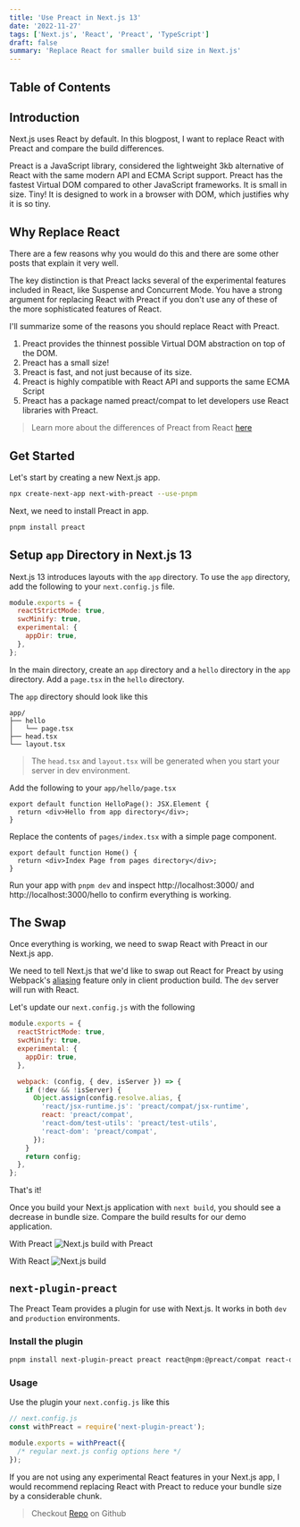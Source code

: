 ```yaml
---
title: 'Use Preact in Next.js 13'
date: '2022-11-27'
tags: ['Next.js', 'React', 'Preact', 'TypeScript']
draft: false
summary: 'Replace React for smaller build size in Next.js'
---
```


## Table of Contents

<TOCInline toc={props.toc} exclude="Table of Contents" />

## Introduction

Next.js uses React by default. In this blogpost, I want to replace React with Preact and compare the build differences.

Preact is a JavaScript library, considered the lightweight 3kb alternative of React with the same modern API and ECMA Script support. Preact has the fastest Virtual DOM compared to other JavaScript frameworks. It is small in size. Tiny! It is designed to work in a browser with DOM, which justifies why it is so tiny.

## Why Replace React

There are a few reasons why you would do this and there are some other posts that explain it very well.

The key distinction is that Preact lacks several of the experimental features included in React, like Suspense and Concurrent Mode. You have a strong argument for replacing React with Preact if you don't use any of these of the more sophisticated features of React.

I'll summarize some of the reasons you should replace React with Preact.

1. Preact provides the thinnest possible Virtual DOM abstraction on top of the DOM.
2. Preact has a small size!
3. Preact is fast, and not just because of its size.
4. Preact is highly compatible with React API and supports the same ECMA Script
5. Preact has a package named preact/compat to let developers use React libraries with Preact.

> Learn more about the differences of Preact from React [here](https://preactjs.com/guide/v8/differences-to-react/)

## Get Started

Let's start by creating a new Next.js app.

```sh
npx create-next-app next-with-preact --use-pnpm
```

Next, we need to install Preact in app.

```sh
pnpm install preact
```

## Setup `app` Directory in Next.js 13

Next.js 13 introduces layouts with the `app` directory. To use the `app` directory, add the following to your `next.config.js` file.

```js
module.exports = {
  reactStrictMode: true,
  swcMinify: true,
  experimental: {
    appDir: true,
  },
};
```

In the main directory, create an `app` directory and a `hello` directory in the `app` directory. Add a `page.tsx` in the `hello` directory.

The `app` directory should look like this

```
app/
├── hello
│   └── page.tsx
├── head.tsx
└── layout.tsx
```

> The `head.tsx` and `layout.tsx` will be generated when you start your server in dev environment.

Add the following to your `app/hello/page.tsx`

```tsx
export default function HelloPage(): JSX.Element {
  return <div>Hello from app directory</div>;
}
```

Replace the contents of `pages/index.tsx` with a simple page component.

```tsx
export default function Home() {
  return <div>Index Page from pages directory</div>;
}
```

Run your app with `pnpm dev` and inspect http://localhost:3000/ and http://localhost:3000/hello to confirm everything is working.

## The Swap

Once everything is working, we need to swap React with Preact in our Next.js app.

We need to tell Next.js that we'd like to swap out React for Preact by using Webpack's [aliasing](https://webpack.js.org/configuration/resolve/#resolvealias) feature only in client production build. The `dev` server will run with React.

Let's update our `next.config.js` with the following

```js
module.exports = {
  reactStrictMode: true,
  swcMinify: true,
  experimental: {
    appDir: true,
  },

  webpack: (config, { dev, isServer }) => {
    if (!dev && !isServer) {
      Object.assign(config.resolve.alias, {
        'react/jsx-runtime.js': 'preact/compat/jsx-runtime',
        react: 'preact/compat',
        'react-dom/test-utils': 'preact/test-utils',
        'react-dom': 'preact/compat',
      });
    }
    return config;
  },
};
```

That's it!

Once you build your Next.js application with `next build`, you should see a decrease in bundle size. Compare the build results for our demo application.

With Preact
![Next.js build with Preact](https://dev-to-uploads.s3.amazonaws.com/uploads/articles/pmgjeskus04l0j0ubovv.png)

With React
![Next.js build](https://dev-to-uploads.s3.amazonaws.com/uploads/articles/uwvvmieeu8ixpf39mkrn.png)

## `next-plugin-preact`

The Preact Team provides a plugin for use with Next.js. It works in both `dev` and `production` environments.

### Install the plugin

```sh
pnpm install next-plugin-preact preact react@npm:@preact/compat react-dom@npm:@preact/compat react-ssr-prepass@npm:preact-ssr-prepass preact-render-to-string
```

### Usage

Use the plugin your `next.config.js` like this

```js
// next.config.js
const withPreact = require('next-plugin-preact');

module.exports = withPreact({
  /* regular next.js config options here */
});
```

If you are not using any experimental React features in your Next.js app, I would recommend replacing React with Preact to reduce your bundle size by a considerable chunk.

> Checkout [Repo](https://github.com/dephraiim/next-with-preact) on Github
